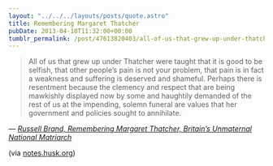 ```yaml
---
layout: "../../../layouts/posts/quote.astro"
title: Remembering Margaret Thatcher
pubDate: 2013-04-10T11:32:00+00:00
tumblr_permalink: /post/47613820403/all-of-us-that-grew-up-under-thatcher-were-taught
---
```


> All of us that grew up under Thatcher were taught that it is good to be selfish, that other people&rsquo;s pain is not your problem, that pain is in fact a weakness and suffering is deserved and shameful. Perhaps there is resentment because the clemency and respect that are being mawkishly displayed now by some and haughtily demanded of the rest of us at the impending, solemn funeral are values that her government and policies sought to annihilate.

— <cite>[Russell Brand, _Remembering Margaret Thatcher, Britain&rsquo;s Unmaternal National Matriarch_](http://www.huffingtonpost.com/russell-brand/margaret-thatcher-our-unm_b_3046390.html)</cite>

(via [notes.husk.org](http://notes.husk.org/))
